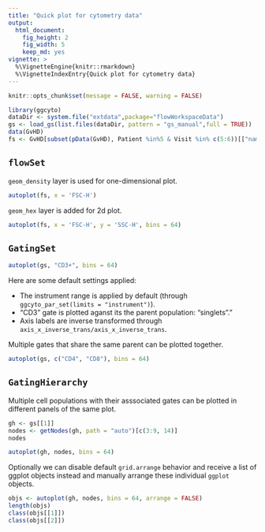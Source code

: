 ```yaml
---
title: "Quick plot for cytometry data"
output:
  html_document:
    fig_height: 2
    fig_width: 5
    keep_md: yes
vignette: >    
  %\VignetteEngine{knitr::rmarkdown}
  %\VignetteIndexEntry{Quick plot for cytometry data}    
---
```


```r
knitr::opts_chunk$set(message = FALSE, warning = FALSE)
```

```r
library(ggcyto)
dataDir <- system.file("extdata",package="flowWorkspaceData")
gs <- load_gs(list.files(dataDir, pattern = "gs_manual",full = TRUE))
data(GvHD)
fs <- GvHD[subset(pData(GvHD), Patient %in%5 & Visit %in% c(5:6))[["name"]]]
```

## `flowSet`
`geom_density` layer is used for one-dimensional plot.
```r
autoplot(fs, x = 'FSC-H')
```

`geom_hex` layer is added for 2d plot.
```r
autoplot(fs, x = 'FSC-H', y = 'SSC-H', bins = 64)
```

## `GatingSet` 
```r
autoplot(gs, "CD3+", bins = 64)
```

Here are some default settings applied:

* The instrument range is applied by default (through `ggcyto_par_set(limits = "instrument")`).
* "CD3" gate is plotted aganst its the parent population: "singlets"."
* Axis labels are inverse transformed through `axis_x_inverse_trans/axis_x_inverse_trans`.


Multiple gates that share the same parent can be plotted together.
```r
autoplot(gs, c("CD4", "CD8"), bins = 64)
```

## `GatingHierarchy`
Multiple cell populations with their asssociated gates can be plotted in different panels of the same plot.
```r
gh <- gs[[1]]
nodes <- getNodes(gh, path = "auto")[c(3:9, 14)]
nodes

autoplot(gh, nodes, bins = 64)
```

Optionally we can disable default `grid.arrange` behavior and receive a list of ggplot objects instead and manually arrange these individual `ggplot` objects.
```r
objs <- autoplot(gh, nodes, bins = 64, arrange = FALSE)
length(objs)
class(objs[[1]])
class(objs[[2]])

```

